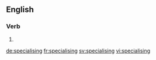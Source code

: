 ==English==

===Verb===
{{head|en|present participle}}

# {{present participle of|specialise|lang=en|nocat=1}}

[[de:specialising]]
[[fr:specialising]]
[[sv:specialising]]
[[vi:specialising]]